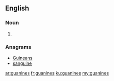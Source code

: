 ==English==

===Noun===
{{head|en|plural}}

# {{plural of|guanine|lang=en|nocat=1}}

===Anagrams===
* [[Guineans#English|Guineans]]
* [[sanguine#English|sanguine]]

[[ar:guanines]]
[[fr:guanines]]
[[ku:guanines]]
[[my:guanines]]